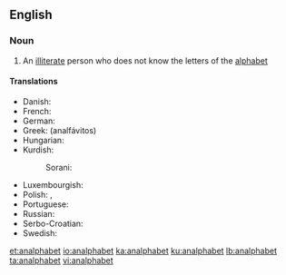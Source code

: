 ==English==

===Noun===
{{en-noun}}

# An [[illiterate]] person who does not know the letters of the [[alphabet]]

====Translations====
{{trans-top|illiterate}}
* Danish: {{t+|da|analfabet|c}}
* French: {{t+|fr|analphabète|m|f}}
* German: {{t+|de|Analphabet|m}}
* Greek: {{t+|el|αναλφάβητος}} (analfávitos)
* Hungarian: {{t+|hu|analfabéta}}
* Kurdish:
*: Sorani: {{t|ckb|نه‌خوێنده‌وار}}
{{trans-mid}}
* Luxembourgish: {{t+|lb|Analphabet|m}}
* Polish: {{t+|pl|analfabeta|m}}, {{t+|pl|analfabetka|f}}
* Portuguese: {{t+|pt|analfabeto|m}}
* Russian: {{t+|ru|негра́мотный|m}}
* Serbo-Croatian: {{t+|sh|analfabet|m}}
* Swedish: {{t+|sv|analfabet|c}}
{{trans-bottom}}

[[et:analphabet]]
[[io:analphabet]]
[[ka:analphabet]]
[[ku:analphabet]]
[[lb:analphabet]]
[[ta:analphabet]]
[[vi:analphabet]]